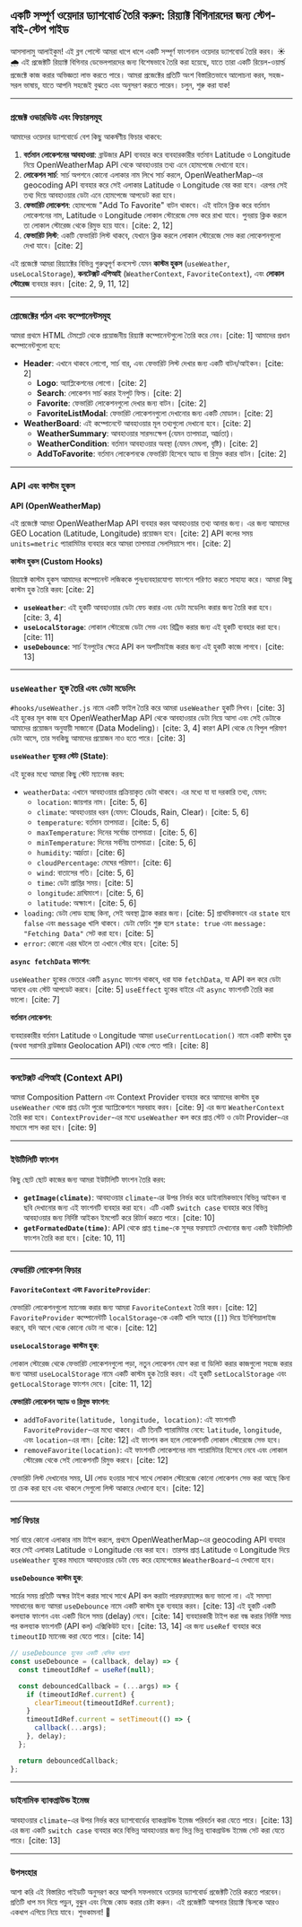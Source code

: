 ## একটি সম্পূর্ণ ওয়েদার ড্যাশবোর্ড তৈরি করুন: রিয়্যাক্ট বিগিনারদের জন্য স্টেপ-বাই-স্টেপ গাইড

আসসালামু আলাইকুম! এই ব্লগ পোস্টে আমরা ধাপে ধাপে একটি সম্পূর্ণ ফাংশনাল ওয়েদার ড্যাশবোর্ড তৈরি করব। ☀️🌧️ এই প্রজেক্টটি রিয়্যাক্ট বিগিনার ডেভেলপারদের জন্য বিশেষভাবে তৈরি করা হয়েছে, যাতে তারা একটি রিয়েল-ওয়ার্ল্ড প্রজেক্টে কাজ করার অভিজ্ঞতা লাভ করতে পারে। আমরা প্রজেক্টের প্রতিটি অংশ বিস্তারিতভাবে আলোচনা করব, সহজ-সরল ভাষায়, যাতে আপনি সহজেই বুঝতে এবং অনুসরণ করতে পারেন। চলুন, শুরু করা যাক!

---

### প্রজেক্ট ওভারভিউ এবং ফিচারসমূহ

আমাদের ওয়েদার ড্যাশবোর্ডে বেশ কিছু আকর্ষণীয় ফিচার থাকবে:

1.  **বর্তমান লোকেশনের আবহাওয়া**: ব্রাউজার API ব্যবহার করে ব্যবহারকারীর বর্তমান Latitude ও Longitude নিয়ে OpenWeatherMap API থেকে আবহাওয়ার তথ্য এনে হোমপেজে দেখানো হবে।
2.  **লোকেশন সার্চ**: সার্চ অপশনে কোনো এলাকার নাম লিখে সার্চ করলে, OpenWeatherMap-এর geocoding API ব্যবহার করে সেই এলাকার Latitude ও Longitude বের করা হবে। এরপর সেই তথ্য দিয়ে আবহাওয়ার ডেটা এনে হোমপেজে আপডেট করা হবে।
3.  **ফেভারিট লোকেশন**: হোমপেজে "Add To Favorite" বাটন থাকবে। এই বাটনে ক্লিক করে বর্তমান লোকেশনের নাম, Latitude ও Longitude লোকাল স্টোরেজে সেভ করে রাখা যাবে। পুনরায় ক্লিক করলে তা লোকাল স্টোরেজ থেকে রিমুভ হয়ে যাবে। [cite: 2, 12]
4.  **ফেভারিট লিস্ট**: একটি ফেভারিট লিস্ট থাকবে, যেখানে ক্লিক করলে লোকাল স্টোরেজে সেভ করা লোকেশনগুলো দেখা যাবে। [cite: 2]

এই প্রজেক্টে আমরা রিয়্যাক্টের বিভিন্ন গুরুত্বপূর্ণ কনসেপ্ট যেমন **কাস্টম হুকস** (`useWeather`, `useLocalStorage`), **কনটেক্সট এপিআই** (`WeatherContext`, `FavoriteContext`), এবং **লোকাল স্টোরেজ** ব্যবহার করব। [cite: 2, 9, 11, 12]

---

### প্রোজেক্টের গঠন এবং কম্পোনেন্টসমূহ

আমরা প্রথমে HTML টেমপ্লেট থেকে প্রয়োজনীয় রিয়্যাক্ট কম্পোনেন্টগুলো তৈরি করে নেব। [cite: 1] আমাদের প্রধান কম্পোনেন্টগুলো হবে:

- **Header**: এখানে থাকবে লোগো, সার্চ বার, এবং ফেভারিট লিস্ট দেখার জন্য একটি বাটন/আইকন। [cite: 2]
  - **Logo**: অ্যাপ্লিকেশনের লোগো। [cite: 2]
  - **Search**: লোকেশন সার্চ করার ইনপুট ফিল্ড। [cite: 2]
  - **Favorite**: ফেভারিট লোকেশনগুলো দেখার জন্য বাটন। [cite: 2]
  - **FavoriteListModal**: ফেভারিট লোকেশনগুলো দেখানোর জন্য একটি মোডাল। [cite: 2]
- **WeatherBoard**: এই কম্পোনেন্টে আবহাওয়ার মূল তথ্যগুলো দেখানো হবে। [cite: 2]
  - **WeatherSummary**: আবহাওয়ার সারসংক্ষেপ (যেমন তাপমাত্রা, আর্দ্রতা)।
  - **WeatherCondition**: বর্তমান আবহাওয়ার অবস্থা (যেমন মেঘলা, বৃষ্টি)। [cite: 2]
  - **AddToFavorite**: বর্তমান লোকেশনকে ফেভারিট হিসেবে অ্যাড বা রিমুভ করার বাটন। [cite: 2]

---

### API এবং কাস্টম হুকস

**API (OpenWeatherMap)**

এই প্রজেক্টে আমরা OpenWeatherMap API ব্যবহার করব আবহাওয়ার তথ্য আনার জন্য। এর জন্য আমাদের GEO Location (Latitude, Longitude) প্রয়োজন হবে। [cite: 2] API কলের সময় `units=metric` প্যারামিটার ব্যবহার করে আমরা তাপমাত্রা সেলসিয়াসে পাব। [cite: 2]

**কাস্টম হুকস (Custom Hooks)**

রিয়্যাক্টে কাস্টম হুকস আমাদের কম্পোনেন্ট লজিককে পুনঃব্যবহারযোগ্য ফাংশনে পরিণত করতে সাহায্য করে। আমরা কিছু কাস্টম হুক তৈরি করব: [cite: 2]

- **`useWeather`**: এই হুকটি আবহাওয়ার ডেটা ফেচ করার এবং ডেটা মডেলিং করার জন্য তৈরি করা হবে। [cite: 3, 4]
- **`useLocalStorage`**: লোকাল স্টোরেজে ডেটা সেভ এবং রিট্রিভ করার জন্য এই হুকটি ব্যবহার করা হবে। [cite: 11]
- **`useDebounce`**: সার্চ ইনপুটের ক্ষেত্রে API কল অপটিমাইজ করার জন্য এই হুকটি কাজে লাগবে। [cite: 13]

---

### `useWeather` হুক তৈরি এবং ডেটা মডেলিং

`#hooks/useWeather.js` নামে একটি ফাইল তৈরি করে আমরা `useWeather` হুকটি লিখব। [cite: 3] এই হুকের মূল কাজ হবে OpenWeatherMap API থেকে আবহাওয়ার ডেটা নিয়ে আসা এবং সেই ডেটাকে আমাদের প্রয়োজন অনুযায়ী সাজানো (Data Modeling)। [cite: 3, 4] কারণ API থেকে যে বিপুল পরিমাণ ডেটা আসে, তার সবকিছু আমাদের প্রয়োজন নাও হতে পারে। [cite: 3]

**`useWeather` হুকের স্টেট (State)**:

এই হুকের মধ্যে আমরা কিছু স্টেট ম্যানেজ করব:

- `weatherData`: এখানে আবহাওয়ার প্রক্রিয়াকৃত ডেটা থাকবে। এর মধ্যে যা যা দরকারি তথ্য, যেমন:
  - `location`: জায়গার নাম। [cite: 5, 6]
  - `climate`: আবহাওয়ার ধরন (যেমন: Clouds, Rain, Clear)। [cite: 5, 6]
  - `temperature`: বর্তমান তাপমাত্রা। [cite: 5, 6]
  - `maxTemperature`: দিনের সর্বোচ্চ তাপমাত্রা। [cite: 5, 6]
  - `minTemperature`: দিনের সর্বনিম্ন তাপমাত্রা। [cite: 5, 6]
  - `humidity`: আর্দ্রতা। [cite: 6]
  - `cloudPercentage`: মেঘের পরিমাণ। [cite: 6]
  - `wind`: বাতাসের গতি। [cite: 5, 6]
  - `time`: ডেটা প্রাপ্তির সময়। [cite: 5]
  - `longitude`: দ্রাঘিমাংশ। [cite: 5, 6]
  - `latitude`: অক্ষাংশ। [cite: 5, 6]
- `loading`: ডেটা লোড হচ্ছে কিনা, সেই অবস্থা ট্র্যাক করার জন্য। [cite: 5] প্রাথমিকভাবে এর `state` হবে `false` এবং `message` খালি থাকবে। ডেটা ফেচিং শুরু হলে `state: true` এবং `message: "Fetching Data"` সেট করা হবে। [cite: 5]
- `error`: কোনো এরর ঘটলে তা এখানে স্টোর হবে। [cite: 5]

**`async fetchData` ফাংশন**:

`useWeather` হুকের ভেতরে একটি `async` ফাংশন থাকবে, ধরা যাক `fetchData`, যা API কল করে ডেটা আনবে এবং স্টেট আপডেট করবে। [cite: 5] `useEffect` হুকের বাইরে এই `async` ফাংশনটি তৈরি করা ভালো। [cite: 7]

**বর্তমান লোকেশন**:

ব্যবহারকারীর বর্তমান Latitude ও Longitude আমরা `useCurrentLocation()` নামে একটি কাস্টম হুক (অথবা সরাসরি ব্রাউজার Geolocation API) থেকে পেতে পারি। [cite: 8]

---

### কনটেক্সট এপিআই (Context API)

আমরা Composition Pattern এবং Context Provider ব্যবহার করে আমাদের কাস্টম হুক `useWeather` থেকে প্রাপ্ত ডেটা পুরো অ্যাপ্লিকেশনে সরবরাহ করব। [cite: 9] এর জন্য `WeatherContext` তৈরি করা হবে। `ContextProvider`-এর মধ্যে `useWeather` কল করে প্রাপ্ত স্টেট ও ডেটা Provider-এর মাধ্যমে পাস করা হবে। [cite: 9]

---

### ইউটিলিটি ফাংশন

কিছু ছোট ছোট কাজের জন্য আমরা ইউটিলিটি ফাংশন তৈরি করব:

- **`getImage(climate)`**: আবহাওয়ার `climate`-এর উপর নির্ভর করে ডাইনামিকভাবে বিভিন্ন আইকন বা ছবি দেখানোর জন্য এই ফাংশনটি ব্যবহার করা হবে। এটি একটি `switch case` ব্যবহার করে বিভিন্ন আবহাওয়ার জন্য নির্দিষ্ট আইকন ইমপোর্ট করে রিটার্ন করতে পারে। [cite: 10]
- **`getFormatedDate(time)`**: API থেকে প্রাপ্ত `time`-কে সুন্দর ফরম্যাটে দেখানোর জন্য একটি ইউটিলিটি ফাংশন তৈরি করা হবে। [cite: 10, 11]

---

### ফেভারিট লোকেশন ফিচার

**`FavoriteContext` এবং `FavoriteProvider`**:

ফেভারিট লোকেশনগুলো ম্যানেজ করার জন্য আমরা `FavoriteContext` তৈরি করব। [cite: 12] `FavoriteProvider` কম্পোনেন্টটি `localStorage`-কে একটি খালি অ্যারে (`[]`) দিয়ে ইনিশিয়ালাইজ করবে, যদি আগে থেকে কোনো ডেটা না থাকে। [cite: 12]

**`useLocalStorage` কাস্টম হুক**:

লোকাল স্টোরেজ থেকে ফেভারিট লোকেশনগুলো পড়া, নতুন লোকেশন যোগ করা বা ডিলিট করার কাজগুলো সহজে করার জন্য আমরা `useLocalStorage` নামে একটি কাস্টম হুক তৈরি করব। এই হুকটি `setLocalStorage` এবং `getLocalStorage` ফাংশন দেবে। [cite: 11, 12]

**ফেভারিট লোকেশন অ্যাড ও রিমুভ ফাংশন**:

- `addToFavorite(latitude, longitude, location)`: এই ফাংশনটি `FavoriteProvider`-এর মধ্যে থাকবে। এটি তিনটি প্যারামিটার নেবে: `latitude`, `longitude`, এবং `location`-এর নাম। [cite: 12] এই ফাংশন কল হলে লোকেশনটি লোকাল স্টোরেজে সেভ হবে।
- `removeFavorite(location)`: এই ফাংশনটি লোকেশনের নাম প্যারামিটার হিসেবে নেবে এবং লোকাল স্টোরেজ থেকে সেই লোকেশনটি রিমুভ করবে। [cite: 12]

ফেভারিট লিস্ট দেখানোর সময়, UI লোড হওয়ার সাথে সাথে লোকাল স্টোরেজে কোনো লোকেশন সেভ করা আছে কিনা তা চেক করা হবে এবং থাকলে সেগুলো লিস্ট আকারে দেখানো হবে। [cite: 12]

---

### সার্চ ফিচার

সার্চ বারে কোনো এলাকার নাম টাইপ করলে, প্রথমে OpenWeatherMap-এর geocoding API ব্যবহার করে সেই এলাকার Latitude ও Longitude বের করা হবে। তারপর প্রাপ্ত Latitude ও Longitude দিয়ে `useWeather` হুকের মাধ্যমে আবহাওয়ার ডেটা ফেচ করে হোমপেজের `WeatherBoard`-এ দেখানো হবে।

**`useDebounce` কাস্টম হুক**:

সার্চের সময় প্রতিটি অক্ষর টাইপ করার সাথে সাথে API কল করাটা পারফরম্যান্সের জন্য ভালো না। এই সমস্যা সমাধানের জন্য আমরা `useDebounce` নামে একটি কাস্টম হুক ব্যবহার করব। [cite: 13] এই হুকটি একটি কলব্যাক ফাংশন এবং একটি ডিলে সময় (delay) নেবে। [cite: 14] ব্যবহারকারী টাইপ করা বন্ধ করার নির্দিষ্ট সময় পর কলব্যাক ফাংশনটি (API কল) এক্সিকিউট হবে। [cite: 13, 14] এর জন্য `useRef` ব্যবহার করে `timeoutID` ম্যানেজ করা যেতে পারে। [cite: 14]

```javascript
// useDebounce হুকের একটি বেসিক ধারণা
const useDebounce = (callback, delay) => {
  const timeoutIdRef = useRef(null);

  const debouncedCallback = (...args) => {
    if (timeoutIdRef.current) {
      clearTimeout(timeoutIdRef.current);
    }
    timeoutIdRef.current = setTimeout(() => {
      callback(...args);
    }, delay);
  };

  return debouncedCallback;
};
```

---

### ডাইনামিক ব্যাকগ্রাউন্ড ইমেজ

আবহাওয়ার `climate`-এর উপর নির্ভর করে ড্যাশবোর্ডের ব্যাকগ্রাউন্ড ইমেজ পরিবর্তন করা যেতে পারে। [cite: 13] এর জন্য একটি `switch case` ব্যবহার করে বিভিন্ন আবহাওয়ার জন্য ভিন্ন ভিন্ন ব্যাকগ্রাউন্ড ইমেজ সেট করা যেতে পারে। [cite: 13]

---

### উপসংহার

আশা করি এই বিস্তারিত গাইডটি অনুসরণ করে আপনি সফলভাবে ওয়েদার ড্যাশবোর্ড প্রজেক্টটি তৈরি করতে পারবেন। প্রতিটি ধাপ মন দিয়ে পড়ুন, বুঝুন এবং নিজে কোড করার চেষ্টা করুন। এই প্রজেক্টটি আপনার রিয়্যাক্ট স্কিলকে আরও একধাপ এগিয়ে নিয়ে যাবে। শুভকামনা! 🚀
